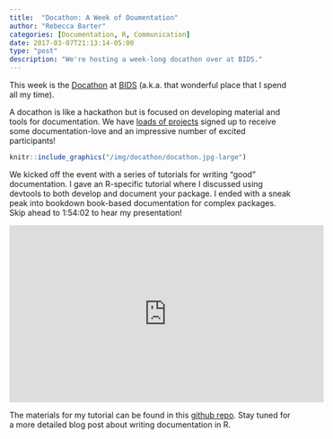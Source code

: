 ```yaml
---
title:  "Docathon: A Week of Doumentation"
author: "Rebecca Barter"
categories: [Documentation, R, Communication]
date: 2017-03-07T21:13:14-05:00
type: "post" 
description: "We're hosting a week-long docathon over at BIDS." 
---
```


This week is the [Docathon](https://bids.github.io/docathon/) at [BIDS](https://bids.berkeley.edu/) (a.k.a. that wonderful place that I spend all my time). 

A docathon is like a hackathon but is focused on developing material and tools for documentation. We have [loads of projects](https://bids.github.io/docathon/pages/projects/projects.html) signed up to receive some documentation-love and an impressive number of excited participants!


```r
knitr::include_graphics("/img/docathon/docathon.jpg-large")
```



We kicked off the event with a series of tutorials for writing "good" documentation. I gave an R-specific tutorial where I discussed using devtools to both develop and document your package. I ended with a sneak peak into bookdown book-based documentation for complex packages. Skip ahead to 1:54:02 to hear my presentation! 

<center>
<iframe width="560" height="315" src="https://www.youtube.com/embed/ikT_xnTFHC0" frameborder="0" allowfullscreen></iframe>
</center>

The materials for my tutorial can be found in this [github repo](https://github.com/rlbarter/R-documentation). Stay tuned for a more detailed blog post about writing documentation in R.

